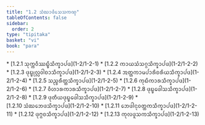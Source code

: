 ```yaml
---
title: "1.2 ᩈᩴᨥᩣᨴᩥᩈᩮᩈᨠᨱ᩠ᨯ"
tableOfContents: false
sidebar:
  order: 2
type: "tipitaka"
basket: "vi"
book: "para"
---
```



<DynamicBreadcrumb />



<TableOfContents book="para" section="1.2">
* [1.2.1 ᩈᩩᨠ᩠ᨠᩅᩥᩔᨭ᩠ᨮᩥᩈᩥᨠ᩠ᨡᩣᨸᨴ](1-2/1-2-1)
* [1.2.2 ᨠᩣᨿᩈᩴᩈᨣ᩠ᨣᩈᩥᨠ᩠ᨡᩣᨸᨴ](1-2/1-2-2)
* [1.2.3 ᨴᩩᨭ᩠ᨮᩩᩃᩖᩅᩤᨧᩣᩈᩥᨠ᩠ᨡᩣᨸᨴ](1-2/1-2-3)
* [1.2.4 ᩋᨲ᩠ᨲᨠᩣᨾᨸᩣᩁᩥᨧᩁᩥᨿᩈᩥᨠ᩠ᨡᩣᨸᨴ](1-2/1-2-4)
* [1.2.5 ᩈᨬ᩠ᨧᩁᩥᨲ᩠ᨲᩈᩥᨠ᩠ᨡᩣᨸᨴ](1-2/1-2-5)
* [1.2.6 ᨠᩩᨭᩥᨠᩣᩁᩈᩥᨠ᩠ᨡᩣᨸᨴ](1-2/1-2-6)
* [1.2.7 ᩅᩥᩉᩣᩁᨠᩣᩁᩈᩥᨠ᩠ᨡᩣᨸᨴ](1-2/1-2-7)
* [1.2.8 ᨴᩩᨭ᩠ᨮᨴᩮᩤᩈᩈᩥᨠ᩠ᨡᩣᨸᨴ](1-2/1-2-8)
* [1.2.9 ᨴᩩᨲᩥᨿᨴᩩᨭ᩠ᨮᨴᩮᩤᩈᩈᩥᨠ᩠ᨡᩣᨸᨴ](1-2/1-2-9)
* [1.2.10 ᩈᩴᨥᨽᩮᨴᩈᩥᨠ᩠ᨡᩣᨸᨴ](1-2/1-2-10)
* [1.2.11 ᨽᩮᨴᩤᨶᩩᩅᨲ᩠ᨲᨠᩈᩥᨠ᩠ᨡᩣᨸᨴ](1-2/1-2-11)
* [1.2.12 ᨴᩩᨻ᩠ᨻᨧᩈᩥᨠ᩠ᨡᩣᨸᨴ](1-2/1-2-12)
* [1.2.13 ᨠᩩᩃᨴᩪᩈᨠᩈᩥᨠ᩠ᨡᩣᨸᨴ](1-2/1-2-13)
</TableOfContents>